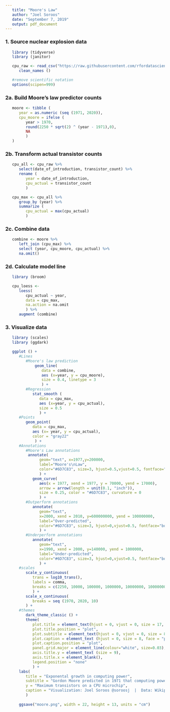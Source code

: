 ```yaml
---
   title: "Moore's Law"
   author: "Joel Soroos"
   date: "September 7, 2019"
   output: pdf_document
---
```



### 1. Source nuclear explosion data
```r

   library (tidyverse)
   library (janitor) 

   cpu_raw <- read_csv("https://raw.githubusercontent.com/rfordatascience/tidytuesday/master/data/2019/2019-09-03/cpu.csv") %>%
      clean_names ()

   #remove scientific notation 
   options(scipen=999)
```
   

### 2a.  Build Moore's law predictor counts
```r

   moore <- tibble (
      year = as.numeric (seq (1971, 2020)),
      cpu_moore = ifelse (
         year > 1970, 
         round(2250 * sqrt(2) ^ (year - 1971),0),
         NA
         )
   )
```


### 2b.  Transform actual transistor counts
```r

   cpu_all <- cpu_raw %>%
      select(date_of_introduction, transistor_count) %>%
      rename (
         year = date_of_introduction,
         cpu_actual = transistor_count
         )

   cpu_max <- cpu_all %>%
      group_by (year) %>%
      summarize (
         cpu_actual = max(cpu_actual)
         )
```


### 2c.  Combine data
```r
   
   combine <- moore %>%
      left_join (cpu_max) %>%
      select (year, cpu_moore, cpu_actual) %>%
      na.omit()

```

### 2d.  Calculate model line
```r

   library (broom)

   cpu_loess <- 
      loess(
         cpu_actual ~ year,
         data = cpu_max,
         na.action = na.omit
         ) %>%
      augment (combine)
```


### 3. Visualize data
```r

   library (scales)
   library (ggdark)

   ggplot () +
      #Lines
         #Moore's law prediction
             geom_line(
                data = combine,
                aes (x=year, y = cpu_moore),
                size = 0.4, linetype = 3
                ) + 
         #Regression
            stat_smooth (
               data = cpu_max,
               aes (x=year, y = cpu_actual),
               size = 0.5
               ) +
      #Points
         geom_point(
            data = cpu_max,
            aes (x= year, y = cpu_actual),
            color = "gray22"
             ) +
      #Annotations
         #Moore's Law annotations
          annotate(
               geom="text", x=1977,y=200000,
               label="Moore's\nLaw", 
               color="#6D7C83", size=3, hjust=0.5,vjust=0.5, fontface="bold"
               ) +
            geom_curve(
               aes(x = 1977, xend = 1977, y = 70000, yend = 17000),
               arrow = arrow(length = unit(0.1, "inch")),
               size = 0.25, color = "#6D7C83", curvature = 0  
               ) +
         #Outperform annotations
            annotate(
               geom="text", 
               x=2000, xend = 2010, y=600000000, yend = 100000000,
               label="Over-predicted", 
               color="#6D7C83", size=3, hjust=0,vjust=0.5, fontface="bold", angle = 27
               ) +
         #Underperform annotations
            annotate(
               geom="text", 
               x=1990, xend = 2000, y=140000, yend = 1000000,
               label="Under-predicted", 
               color="#6D7C83", size=3, hjust=0,vjust=0.5, fontface="bold", angle = 27
               ) +
      #scales
         scale_y_continuous(
            trans = log10_trans(),
            labels = comma,
            breaks = c(2250, 10000, 100000, 1000000, 10000000, 100000000, 1000000000, 10000000000, 100000000000)
            ) +
         scale_x_continuous(
            breaks = seq (1970, 2020, 10)
         ) +
      #themes
         dark_theme_classic () +
         theme(
            plot.title = element_text(hjust = 0, vjust = 0, size = 17, face = "bold", margin = margin (0,0,7,0)),
            plot.title.position = "plot",
            plot.subtitle = element_text(hjust = 0, vjust = 0, size = 8, face = "bold", margin = margin (0,0,30,0)),
            plot.caption = element_text (hjust = 0, size = 8, face = "plain", margin = margin (15,0,0,0), color="#6D7C83"),
            plot.caption.position = "plot",
            panel.grid.major = element_line(colour="white", size=0.03),
            axis.title.y = element_text (size = 9),
            axis.title.x = element_blank(),
            legend.position = "none"
            ) +
      labs(
         title = "Exponental growth in computing power",
         subtitle = "Gordon Moore predicted in 1971 that computing power would double approximately every 2 years (Moore's Law).  Over the next\n38 years proccessing strength has indeed grown at that rate.  Points signify microchip processor greater than predicted.",
         y = "Maximum transistors on a CPU microchip",
         caption = "Visualization: Joel Soroos @soroosj  |  Data: Wikipedia via R4DS Tidy Tuesday"
         )
   
      ggsave("moore.png", width = 22, height = 13, units = "cm")
```

